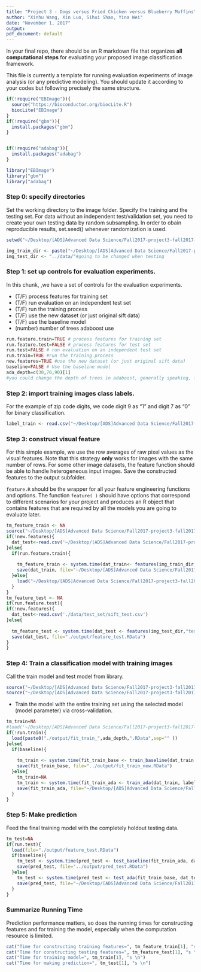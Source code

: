 ```yaml
---
title: "Project 3 - Dogs versus Fried Chicken versus Blueberry Muffins"
author: "Xinhu Wang, Xin Luo, Sihui Shao, Yina Wei"
date: "November 1, 2017"
output:
pdf_document: default
---
```

In your final repo, there should be an R markdown file that organizes **all computational steps** for evaluating your proposed image classification framework. 

This file is currently a template for running evaluation experiments of image analysis (or any predictive modeling). You should update it according to your codes but following precisely the same structure. 

```r
if(!require("EBImage")){
  source("https://bioconductor.org/biocLite.R")
  biocLite("EBImage")
}
if(!require("gbm")){
  install.packages("gbm")
}


if(!require("adabag")){
  install.packages("adabag")
}

library("EBImage")
library("gbm")
library("adabag")

```

### Step 0: specify directories

Set the working directory to the image folder. Specify the training and the testing set. For data without an independent test/validation set, you need to create your own testing data by random subsampling. In order to obain reproducible results, set.seed() whenever randomization is used. 

```r
setwd("~/Desktop/[ADS]Advanced Data Science/Fall2017-project3-fall2017-project3-grp9/") 
```

```r
img_train_dir <- paste("~/Desktop/[ADS]Advanced Data Science/Fall2017-project3-fall2017-project3-grp9","/data/training_set/images/",sep="")
img_test_dir <- "../data/"#going to be changed when testing
```

### Step 1: set up controls for evaluation experiments.

In this chunk, ,we have a set of controls for the evaluation experiments. 

+ (T/F) process features for training set
+ (T/F) run evaluation on an independent test set
+ (T/F) run the training process
+ (T/F) use the new dataset (or just original sift data)
+ (T/F) use the baseline model
+ (number) number of trees adaboost use

```r
run.feature.train=TRUE # process features for training set
run.feature.test=FALSE # process features for test set
run.test=FALSE # run evaluation on an independent test set
run.train=TRUE #run the training process
new.features=TRUE #use the new dataset (or just original sift data)
baseline=FALSE # Use the baseline model
ada_depth=c(30,70,90)[1]
#you could change the depth of trees in adaboost, generally speaking, larger value means longer timse
```



### Step 2: import training images class labels.

For the example of zip code digits, we code digit 9 as "1" and digit 7 as "0" for binary classification.

```r
label_train <- read.csv("~/Desktop/[ADS]Advanced Data Science/Fall2017-project3-fall2017-project3-grp9/data/training_set/label_train.csv")[,2]
```

### Step 3: construct visual feature

For this simple example, we use the row averages of raw pixel values as the visual features. Note that this strategy **only** works for images with the same number of rows. For some other image datasets, the feature function should be able to handle heterogeneous input images. Save the constructed features to the output subfolder.

`feature.R` should be the wrapper for all your feature engineering functions and options. The function `feature( )` should have options that correspond to different scenarios for your project and produces an R object that contains features that are required by all the models you are going to evaluate later. 

```r
tm_feature_train <- NA
source("~/Desktop/[ADS]Advanced Data Science/Fall2017-project3-fall2017-project3-grp9/lib/features.R")
if(!new.features){
  dat_test<-read.csv('~/Desktop/[ADS]Advanced Data Science/Fall2017-project3-fall2017-project3-grp9/data/training_set/sift_train.csv')
}else{
  if(run.feature.train){
    
    tm_feature_train <- system.time(dat_train<- features(img_train_dir,"train"))
    save(dat_train, file="~/Desktop/[ADS]Advanced Data Science/Fall2017-project3-fall2017-project3-grp9/output/feature_train.RData")
  }else{
    load("~/Desktop/[ADS]Advanced Data Science/Fall2017-project3-fall2017-project3-grp9/output/feature_train.RData")
  }
}
tm_feature_test <- NA
if(run.feature.test){
if(!new.features){
  dat_test<-read.csv('./data/test_set/sift_test.csv')
}else{
  
  tm_feature_test <- system.time(dat_test <- features(img_test_dir,"test"))
  save(dat_test, file="./output/feature_test.RData")
}
}

```

### Step 4: Train a classification model with training images
Call the train model and test model from library. 

```r
source("~/Desktop/[ADS]Advanced Data Science/Fall2017-project3-fall2017-project3-grp9/lib/train.R")
source("~/Desktop/[ADS]Advanced Data Science/Fall2017-project3-fall2017-project3-grp9/lib/test.R")
```

* Train the model with the entire training set using the selected model (model parameter) via cross-validation.
```r
tm_train=NA
#load('~/Desktop/[ADS]Advanced Data Science/Fall2017-project3-fall2017-project3-grp9/output/feature_train.RData')
if(!run.train){
  load(paste0("./output/fit_train_",ada_depth,".RData",sep="" ))
}else{
  if(baseline){
    
    tm_train <- system.time(fit_train_base <- train_baseline(dat_train, label_train, new.features))
    save(fit_train_base, file="../output/fit_train_new.RData")
  }else{
    tm_train=NA
    tm_train <- system.time(fit_train_ada <- train_ada(dat_train, label_train,ada_depth,new.features))
    save(fit_train_ada, file="~/Desktop/[ADS]Advanced Data Science/Fall2017-project3-fall2017-project3-grp9/output/fit_train_new.RData")
  }
}
```

### Step 5: Make prediction 
Feed the final training model with the completely holdout testing data. 
```r
tm_test=NA
if(run.test){
  load(file="./output/feature_test.RData")
  if(baseline){
    tm_test <- system.time(pred_test <- test_baseline(fit_train_ada, dat_test,new.features))
    save(pred_test, file="../output/pred_test.RData")
  }else{
    tm_test <- system.time(pred_test <- test_ada(fit_train_base, dat_test,new.features))
    save(pred_test, file="~/Desktop/[ADS]Advanced Data Science/Fall2017-project3-fall2017-project3-grp9/output/pred_test.RData")
  }
}
```

### Summarize Running Time
Prediction performance matters, so does the running times for constructing features and for training the model, especially when the computation resource is limited. 
```r

cat("Time for constructing training features=", tm_feature_train[1], "s \n")
cat("Time for constructing testing features=", tm_feature_test[1], "s \n")
cat("Time for training model=", tm_train[1], "s \n")
cat("Time for making prediction=", tm_test[1], "s \n")

```
